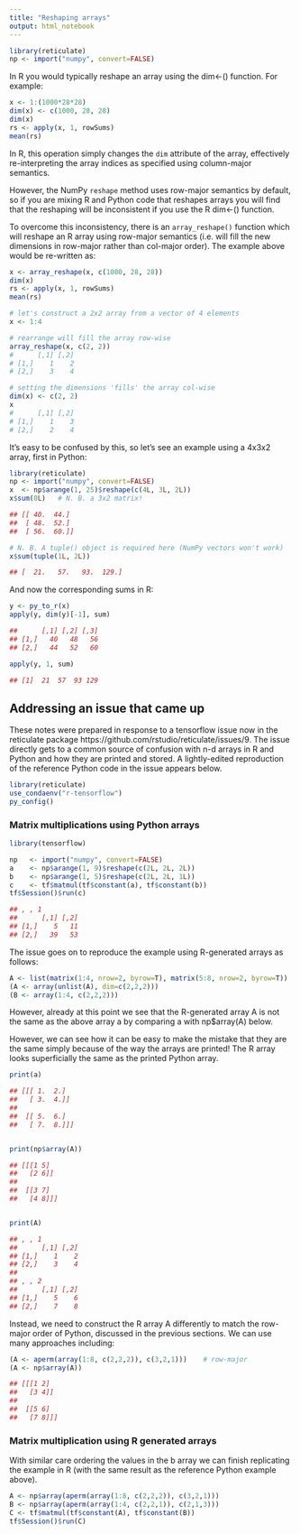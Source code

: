 ```yaml
---
title: "Reshaping arrays"
output: html_notebook
---
```


```r
library(reticulate)
np <- import("numpy", convert=FALSE)

```

In R you would typically reshape an array using the dim<-() function. For example:

```r
x <- 1:(1000*28*28)
dim(x) <- c(1000, 28, 28)
dim(x)
rs <- apply(x, 1, rowSums)
mean(rs)
```

In R, this operation simply changes the `dim` attribute of the array, effectively re-interpreting the array indices as specified using column-major semantics.

However, the NumPy `reshape` method uses row-major semantics by default, so if you are mixing R and Python code that reshapes arrays you will find that the reshaping will be inconsistent if you use the R dim<-() function.

To overcome this inconsistency, there is an `array_reshape()` function which will reshape an R array using row-major semantics (i.e. will fill the new dimensions in row-major rather than col-major order). The example above would be re-written as:

```r
x <- array_reshape(x, c(1000, 28, 28))
dim(x)
rs <- apply(x, 1, rowSums)
mean(rs)
```


```r
# let's construct a 2x2 array from a vector of 4 elements
x <- 1:4

# rearrange will fill the array row-wise
array_reshape(x, c(2, 2))
#      [,1] [,2]
# [1,]    1    2
# [2,]    3    4

# setting the dimensions 'fills' the array col-wise
dim(x) <- c(2, 2)
x
#      [,1] [,2]
# [1,]    1    3
# [2,]    2    4
```

It’s easy to be confused by this, so let’s see an example using a 4x3x2 array, first in Python:

```r
library(reticulate)
np <- import("numpy", convert=FALSE)
x  <- np$arange(1, 25)$reshape(c(4L, 3L, 2L))
x$sum(0L)   # N. B. a 3x2 matrix!

## [[ 40.  44.]
##  [ 48.  52.]
##  [ 56.  60.]]

# N. B. A tuple() object is required here (NumPy vectors won't work)
x$sum(tuple(1L, 2L))

## [  21.   57.   93.  129.]
```

And now the corresponding sums in R:


```r
y <- py_to_r(x)
apply(y, dim(y)[-1], sum)

##      [,1] [,2] [,3]
## [1,]   40   48   56
## [2,]   44   52   60

apply(y, 1, sum)

## [1]  21  57  93 129
```


## Addressing an issue that came up
These notes were prepared in response to a tensorflow issue now in the reticulate package https://github.com/rstudio/reticulate/issues/9. The issue directly gets to a common source of confusion with n-d arrays in R and Python and how they are printed and stored. A lightly-edited reproduction of the reference Python code in the issue appears below.

```r
library(reticulate)
use_condaenv("r-tensorflow")
py_config()
```

### Matrix multiplications using Python arrays

```r
library(tensorflow)

np   <- import("numpy", convert=FALSE)
a    <- np$arange(1, 9)$reshape(c(2L, 2L, 2L))
b    <- np$arange(1, 5)$reshape(c(2L, 2L, 1L))
c    <- tf$matmul(tf$constant(a), tf$constant(b))
tf$Session()$run(c)

## , , 1
##      [,1] [,2]
## [1,]    5   11
## [2,]   39   53
```

The issue goes on to reproduce the example using R-generated arrays as follows:

```r
A <- list(matrix(1:4, nrow=2, byrow=T), matrix(5:8, nrow=2, byrow=T))
(A <- array(unlist(A), dim=c(2,2,2)))
(B <- array(1:4, c(2,2,2)))
```

However, already at this point we see that the R-generated array A is not the same as the above array a by comparing a with np$array(A) below.

However, we can see how it can be easy to make the mistake that they are the same simply because of the way the arrays are printed! The R array looks superficially the same as the printed Python array.

```r
print(a)

## [[[ 1.  2.]
##   [ 3.  4.]]
## 
##  [[ 5.  6.]
##   [ 7.  8.]]]


print(np$array(A))

## [[[1 5]
##   [2 6]]
## 
##  [[3 7]
##   [4 8]]]


print(A)

## , , 1
##      [,1] [,2]
## [1,]    1    2
## [2,]    3    4
## 
## , , 2
##      [,1] [,2]
## [1,]    5    6
## [2,]    7    8
```

Instead, we need to construct the R array A differently to match the row-major order of Python, discussed in the previous sections. We can use many approaches including:

```r
(A <- aperm(array(1:8, c(2,2,2)), c(3,2,1)))    # row-major
(A <- np$array(A))

## [[[1 2]
##   [3 4]]
## 
##  [[5 6]
##   [7 8]]]
```

### Matrix multiplication using R generated arrays

With similar care ordering the values in the b array we can finish replicating the example in R (with the same result as the reference Python example above).

```r
A <- np$array(aperm(array(1:8, c(2,2,2)), c(3,2,1)))
B <- np$array(aperm(array(1:4, c(2,2,1)), c(2,1,3)))
C <- tf$matmul(tf$constant(A), tf$constant(B))
tf$Session()$run(C)
```

